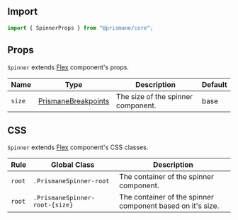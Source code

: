 ## Import

```js
import { SpinnerProps } from "@prismane/core";
```

## Props

`Spinner` extends [Flex](/docs/components-api/flex-api) component's props.

| Name   | Type                                                               | Description                        | Default |
| ------ | ------------------------------------------------------------------ | ---------------------------------- | ------- |
| `size` | [PrismaneBreakpoints](/docs/getting-started/overview#global-types) | The size of the spinner component. | base    |

## CSS

`Spinner` extends [Flex](/docs/components-api/flex-api) component's CSS classes.

| Rule   | Global Class                   | Description                                                |
| ------ | ------------------------------ | ---------------------------------------------------------- |
| `root` | `.PrismaneSpinner-root`        | The container of the spinner component.                    |
| `root` | `.PrismaneSpinner-root-{size}` | The container of the spinner component based on it's size. |
